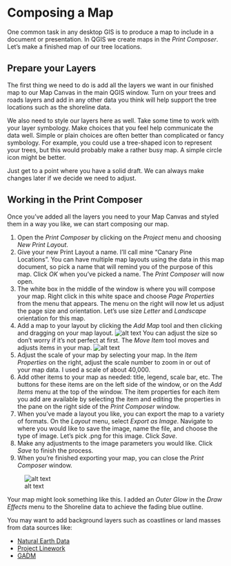 # Composing a Map
One common task in any desktop GIS is to produce a map to include in a document or presentation.  In QGIS we create maps in the *Print Composer*.  Let's make a finished map of our tree locations.

## Prepare your Layers
The first thing we need to do is add all the layers we want in our finished map to our Map Canvas in the main QGIS window.  Turn on your trees and roads layers and add in any other data you think will help support the tree locations such as the shoreline data.

We also need to style our layers here as well.  Take some time to work with your layer symbology.  Make choices that you feel help communicate the data well.  Simple or plain choices are often better than complicated or fancy symbology.  For example, you could use a tree-shaped icon to represent your trees, but this would probably make a rather busy map.  A simple circle icon might be better.

Just get to a point where you have a solid draft.  We can always make changes later if we decide we need to adjust.

## Working in the Print Composer
Once you've added all the layers you need to your Map Canvas and styled them in a way you like, we can start composing our map.

1. Open the *Print Composer* by clicking on the *Project* menu and choosing *New Print Layout*.
1. Give your new Print Layout a name.  I'll call mine "Canary Pine Locations".  You can have multiple map layouts using the data in this map document, so pick a name that will remind you of the purpose of this map.  Click *OK* when you've picked a name. The *Print Composer* will now open.
1. The white box in the middle of the window is where you will compose your map.  Right click in this white space and choose *Page Properties* from the menu that appears.  The menu on the right will now let us adjust the page size and orientation.  Let's use size *Letter* and *Landscape* orientation for this map.  
1. Add a map to your layout by clicking the *Add Map* tool and then clicking and dragging on your map layout. ![alt text](./images/Tool_AddMap.PNG "Add Map tool.")  You can adjust the size so don't worry if it's not perfect at first.  The *Move Item* tool moves and adjusts items in your map.  ![alt text](./images/Tool_MoveItem.PNG "Move Item tool.")
1. Adjust the scale of your map by selecting your map.  In the *Item Properties* on the right, adjust the scale number to zoom in or out of your map data.  I used a scale of about 40,000.
1. Add other items to your map as needed: title, legend, scale bar, etc. The buttons for these items are on the left side of the window, or on the *Add Items* menu at the top of the window. The item properties for each item you add are available by selecting the item and editing the properties in the pane on the right side of the *Print Composer* window.
1. When you've made a layout you like, you can export the map to a variety of formats.  On the *Layout* menu, select *Export as Image*.  Navigate to where you would like to save the image, name the file, and choose the type of image.  Let's pick .png for this image.  Click *Save*.
1. Make any adjustments to the image parameters you would like.  Click *Save* to finish the process.
1. When you're finished exporting your map, you can close the *Print Composer* window.

![alt text](./images/Map_CanaryPineLocations.png "Finished map of canary pine locations.")

Your map might look something like this.  I added an *Outer Glow* in the *Draw Effects* menu to the Shoreline data to achieve the fading blue outline.

You may want to add background layers such as coastlines or land masses from data sources like:

* [Natural Earth Data](http://naturalearthdata.com/)
* [Project Linework](http://www.projectlinework.org/)
* [GADM](https://gadm.org/)
